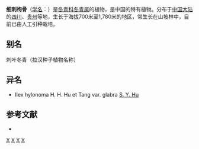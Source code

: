 {{Speciesbox 
| genus = Ilex
| species = hylonoma
| authority = Hu et Tang
| subdivision_ranks =[[变种|变种]]
| subdivision =
* 细刺枸骨 ''I. h.'' var. ''hylonoma''
* [[光叶细刺枸骨|光叶细刺枸骨]] ''I. h.'' var. ''glabra''
}}

'''细刺枸骨'''（[[学名|学名]]：{{lang|la|''Ilex hylonoma''}}）是[[冬青科|冬青科]][[冬青属|冬青属]]的植物，是中国的特有植物。分布于[[中国大陆|中国大陆]]的[[四川|四川]]、[[贵州|贵州]]等地，生长于海拔700米至1,780米的地区，常生长在山坡林中，目前已由人工引种栽培。

== 别名 ==
刺叶冬青（拉汉种子植物名称）

== 异名 ==
* Ilex hylonoma H. H. Hu et Tang var. glabra [[胡秀英|S. Y. Hu]]

== 参考文献 ==
<div class="references-small">
* {{cite web| url =http://www.bioinfo.cn/db05/KmzwSpecies.php?action=view&id=14146| title =细刺枸骨（原变种）| work =《中国高等植物数据库全库》| publisher =中国科学院微生物研究所| author =昆明植物研究所| accessdate =2009-02-24| deadurl =yes| archiveurl =https://web.archive.org/web/20160305013427/http://www.bioinfo.cn/db05/KmzwSpecies.php?action=view&id=14146| archivedate =2016-03-05}}
</div>
{{Taxonbar|from=Q15227939}}

[[Category:冬青属|X]]
[[Category:中國特有植物|X]]
[[Category:四川植物|X]]
[[Category:贵州植物|X]]